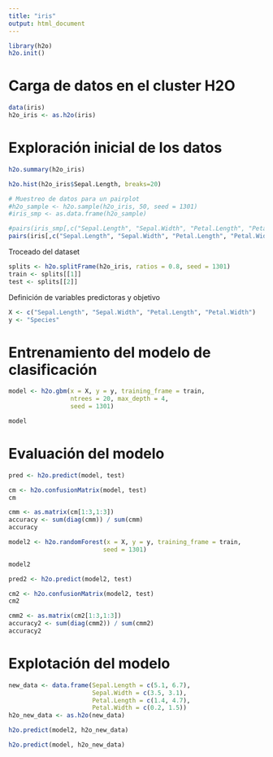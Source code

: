```yaml
---
title: "iris"
output: html_document
---
```


```r
library(h2o)
h2o.init()
```

# Carga de datos en el cluster H2O

```r
data(iris)
h2o_iris <- as.h2o(iris)
```
# Exploración inicial de los datos

```r
h2o.summary(h2o_iris)
```

```r
h2o.hist(h2o_iris$Sepal.Length, breaks=20)
```

```r
# Muestreo de datos para un pairplot
#h2o_sample <- h2o.sample(h2o_iris, 50, seed = 1301)
#iris_smp <- as.data.frame(h2o_sample)

#pairs(iris_smp[,c("Sepal.Length", "Sepal.Width", "Petal.Length", "Petal.Width")], col = iris_smp$Species)
pairs(iris[,c("Sepal.Length", "Sepal.Width", "Petal.Length", "Petal.Width")], col = iris$Species)
```


Troceado del dataset

```r
splits <- h2o.splitFrame(h2o_iris, ratios = 0.8, seed = 1301)
train <- splits[[1]]
test <- splits[[2]]
```

Definición de variables predictoras y objetivo

```r
X <- c("Sepal.Length", "Sepal.Width", "Petal.Length", "Petal.Width")
y <- "Species"
```

# Entrenamiento del modelo de clasificación

```r
model <- h2o.gbm(x = X, y = y, training_frame = train, 
                 ntrees = 20, max_depth = 4,
                 seed = 1301)
```

```r
model
```
# Evaluación del modelo

```r
pred <- h2o.predict(model, test)
```
```r
cm <- h2o.confusionMatrix(model, test)
cm
```

```r
cmm <- as.matrix(cm[1:3,1:3])
accuracy <- sum(diag(cmm)) / sum(cmm)
accuracy
```


```r
model2 <- h2o.randomForest(x = X, y = y, training_frame = train, 
                          seed = 1301)
```

```r
model2
```

```r
pred2 <- h2o.predict(model2, test)
```


```r
cm2 <- h2o.confusionMatrix(model2, test)
cm2
```
```r
cmm2 <- as.matrix(cm2[1:3,1:3])
accuracy2 <- sum(diag(cmm2)) / sum(cmm2)
accuracy2
```

# Explotación del modelo

```r
new_data <- data.frame(Sepal.Length = c(5.1, 6.7),
                       Sepal.Width = c(3.5, 3.1),
                       Petal.Length = c(1.4, 4.7),
                       Petal.Width = c(0.2, 1.5))
h2o_new_data <- as.h2o(new_data)

h2o.predict(model2, h2o_new_data)
```
```r
h2o.predict(model, h2o_new_data)
```

